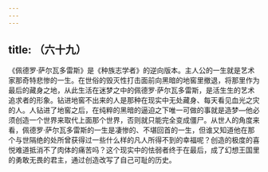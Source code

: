 ```yaml
---
---
---
```

title: （六十九）
---




《佩德罗·萨尔瓦多雷斯》是《种族志学者》的逆向版本。主人公的一生就是艺术家那奇特悲惨的一生。在世俗的毁灭性打击面前向黑暗的地窖里撤退，将那里作为最后的藏身之地，从此生活在迷梦之中的佩德罗·萨尔瓦多雷斯，是活生生的艺术追求者的形象。钻进地窖不出来的人是那种在现实中无处藏身、每天看见血光之灾的人。人钻进了地窖之后，在纯粹的黑暗的逼迫之下唯一可做的事就是造梦—他必须创造一个世界来取代上面那个世界，否则就只能完全变成僵尸。从世人的角度来看，佩德罗·萨尔瓦多雷斯的一生是凄惨的、不堪回首的一生，但谁又知道他在那个与世隔绝的处所曾获得过一些什么样的凡人所得不到的幸福呢？创造的极度的喜悦难道抵消不了肉体的痛苦吗？这个现实中的怯弱者终于在最后，成了幻想王国里的勇敢无畏的君主，通过创造改写了自己可耻的历史。